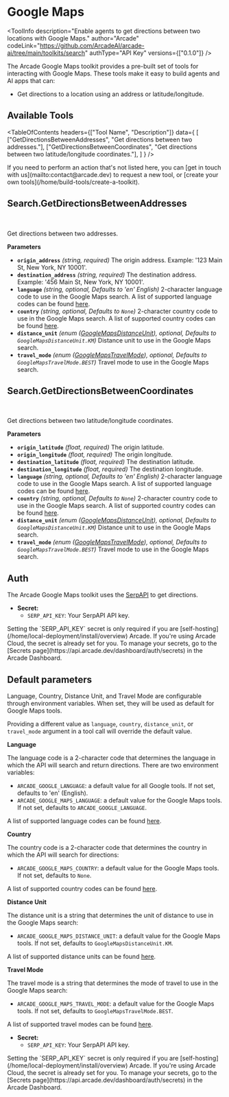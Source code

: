# Google Maps


<ToolInfo
  description="Enable agents to get directions between two locations with Google Maps."
  author="Arcade"
  codeLink="https://github.com/ArcadeAI/arcade-ai/tree/main/toolkits/search"
  authType="API Key"
  versions={["0.1.0"]}
/>

<Badges repo="arcadeai/arcade_search" />

The Arcade Google Maps toolkit provides a pre-built set of tools for interacting with Google Maps. These tools make it easy to build agents and AI apps that can:

- Get directions to a location using an address or latitude/longitude.

## Available Tools

<TableOfContents
  headers={["Tool Name", "Description"]}
  data={
    [
      ["GetDirectionsBetweenAddresses", "Get directions between two addresses."],
      ["GetDirectionsBetweenCoordinates", "Get directions between two latitude/longitude coordinates."],
    ]
  }
/>

<Tip>
  If you need to perform an action that's not listed here, you can [get in touch
  with us](mailto:contact@arcade.dev) to request a new tool, or [create your
  own tools](/home/build-tools/create-a-toolkit).
</Tip>

## Search.GetDirectionsBetweenAddresses

<br />
<TabbedCodeBlock
  tabs={[
    {
      label: "Call the Tool Directly",
      content: {
        Python: [
          "/examples/integrations/toolkits/search/google_maps/get_directions_between_addresses_example_call_tool.py",
        ],
        JavaScript: ["/examples/integrations/toolkits/search/google_maps/get_directions_between_addresses_example_call_tool.js"],
      },
    }
  ]}
/>

Get directions between two addresses.

**Parameters**

- **`origin_address`** _(string, required)_ The origin address. Example: '123 Main St, New York, NY 10001'.
- **`destination_address`** _(string, required)_ The destination address. Example: '456 Main St, New York, NY 10001'.
- **`language`** _(string, optional, Defaults to 'en' English)_ 2-character language code to use in the Google Maps search. A list of supported language codes can be found [here](/toolkits/search/reference#languagecodes).
- **`country`** _(string, optional, Defaults to `None`)_ 2-character country code to use in the Google Maps search. A list of supported country codes can be found [here](/toolkits/search/reference#countrycodes).
- **`distance_unit`** _(enum ([GoogleMapsDistanceUnit](/toolkits/search/reference#googlemapsdistanceunit)), optional, Defaults to `GoogleMapsDistanceUnit.KM`)_ Distance unit to use in the Google Maps search.
- **`travel_mode`** _(enum ([GoogleMapsTravelMode](/toolkits/search/reference#googlemapstravelmode)), optional, Defaults to `GoogleMapsTravelMode.BEST`)_ Travel mode to use in the Google Maps search.

## Search.GetDirectionsBetweenCoordinates

<br />
<TabbedCodeBlock
  tabs={[
    {
      label: "Call the Tool Directly",
      content: {
        Python: [
          "/examples/integrations/toolkits/search/google_maps/get_directions_between_coordinates_example_call_tool.py",
        ],
        JavaScript: ["/examples/integrations/toolkits/search/google_maps/get_directions_between_coordinates_example_call_tool.js"],
      },
    }
  ]}
/>

Get directions between two latitude/longitude coordinates.

**Parameters**

- **`origin_latitude`** _(float, required)_ The origin latitude.
- **`origin_longitude`** _(float, required)_ The origin longitude.
- **`destination_latitude`** _(float, required)_ The destination latitude.
- **`destination_longitude`** _(float, required)_ The destination longitude.
- **`language`** _(string, optional, Defaults to 'en' English)_ 2-character language code to use in the Google Maps search. A list of supported language codes can be found [here](/toolkits/search/reference#languagecodes).
- **`country`** _(string, optional, Defaults to `None`)_ 2-character country code to use in the Google Maps search. A list of supported country codes can be found [here](/toolkits/search/reference#countrycodes).
- **`distance_unit`** _(enum ([GoogleMapsDistanceUnit](/toolkits/search/reference#googlemapsdistanceunit)), optional, Defaults to `GoogleMapsDistanceUnit.KM`)_ Distance unit to use in the Google Maps search.
- **`travel_mode`** _(enum ([GoogleMapsTravelMode](/toolkits/search/reference#googlemapstravelmode)), optional, Defaults to `GoogleMapsTravelMode.BEST`)_ Travel mode to use in the Google Maps search.

## Auth

The Arcade Google Maps toolkit uses the [SerpAPI](https://serpapi.com/) to get directions.

- **Secret:**
  - `SERP_API_KEY`: Your SerpAPI API key.
<Note>
  Setting the `SERP_API_KEY` secret is only required if you are [self-hosting](/home/local-deployment/install/overview) Arcade. If you're using Arcade Cloud, the secret is already set for you. To manage your secrets, go to the [Secrets page](https://api.arcade.dev/dashboard/auth/secrets) in the Arcade Dashboard.
</Note>

## Default parameters

Language, Country, Distance Unit, and Travel Mode are configurable through environment variables. When set, they will be used as default for Google Maps tools.

Providing a different value as `language`, `country`, `distance_unit`, or `travel_mode` argument in a tool call will override the default value.

**Language**

The language code is a 2-character code that determines the language in which the API will search and return directions. There are two environment variables:

- `ARCADE_GOOGLE_LANGUAGE`: a default value for all Google tools. If not set, defaults to 'en' (English).
- `ARCADE_GOOGLE_MAPS_LANGUAGE`: a default value for the Google Maps tools. If not set, defaults to `ARCADE_GOOGLE_LANGUAGE`.

A list of supported language codes can be found [here](/toolkits/search/reference#languagecodes).

**Country**

The country code is a 2-character code that determines the country in which the API will search for directions:

- `ARCADE_GOOGLE_MAPS_COUNTRY`: a default value for the Google Maps tools. If not set, defaults to `None`.

A list of supported country codes can be found [here](/toolkits/search/reference#countrycodes).

**Distance Unit**

The distance unit is a string that determines the unit of distance to use in the Google Maps search:

- `ARCADE_GOOGLE_MAPS_DISTANCE_UNIT`: a default value for the Google Maps tools. If not set, defaults to `GoogleMapsDistanceUnit.KM`.

A list of supported distance units can be found [here](/toolkits/search/reference#googlemapsdistanceunit).

**Travel Mode**

The travel mode is a string that determines the mode of travel to use in the Google Maps search:

- `ARCADE_GOOGLE_MAPS_TRAVEL_MODE`: a default value for the Google Maps tools. If not set, defaults to `GoogleMapsTravelMode.BEST`.

A list of supported travel modes can be found [here](/toolkits/search/reference#googlemapstravelmode).
- **Secret:**
  - `SERP_API_KEY`: Your SerpAPI API key.
<Note>
  Setting the `SERP_API_KEY` secret is only required if you are [self-hosting](/home/local-deployment/install/overview) Arcade. If you're using Arcade Cloud, the secret is already set for you. To manage your secrets, go to the [Secrets page](https://api.arcade.dev/dashboard/auth/secrets) in the Arcade Dashboard.
</Note>

<ToolFooter pipPackageName="arcade_search" />
